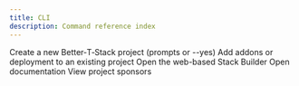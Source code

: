 ```yaml
---
title: CLI
description: Command reference index
---
```


<Cards>
  <Card href="/docs/cli/init" title="init">
    Create a new Better‑T‑Stack project (prompts or --yes)
  </Card>
  <Card href="/docs/cli/add" title="add">
    Add addons or deployment to an existing project
  </Card>
  <Card href="/docs/cli/builder" title="builder">
    Open the web-based Stack Builder
  </Card>
  <Card href="/docs/cli/docs" title="docs">
    Open documentation
  </Card>
  <Card href="/docs/cli/sponsors" title="sponsors">
    View project sponsors
  </Card>
</Cards>

